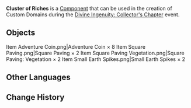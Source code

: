 {{Component Infobox
|id          = 9008
|image       = Item Cluster of Riches.png
|load        = 56
|event       = Divine Ingenuity: Collector's Chapter
|placement   = Placeable Only on Ground
|category    = Preset Sets
}}
'''Cluster of Riches''' is a [[Component]] that can be used in the creation of Custom Domains during the [[Divine Ingenuity/2023-06-08|Divine Ingenuity: Collector's Chapter]] event.

==Objects==
<gallery>
Item Adventure Coin.png|Adventure Coin × 8
Item Square Paving.png|Square Paving × 2
Item Square Paving Vegetation.png|Square Paving: Vegetation × 2
Item Small Earth Spikes.png|Small Earth Spikes × 2
</gallery>

==Other Languages==
{{Other Languages|default_hidden=1
|en      = Cluster of Riches
|zhs     = 源源小财
|zhs_rm  = 
|zht     = 源源小財
|zht_rm  = 
|ja      = 湧き出る小金
|ja_rm   = Wakideru Kogane
|ko      = 동전 더미
|ko_rm   = 
|es      = Fuente de riquezas
|fr      = Amas de richesses
|ru      = Поток богатства
|th      = ร่ำรวยพวยพุ่ง
|th_rm   = 
|vi      = Tiền Vô Như Nước
|de      = Ein Biss des Reichtums
|id      = Rejeki Berkesinambungan
|pt      = Fonte de Riquezas
|tr      = Zenginler Takımı
|it      = Grappolo di ricchezze
}}

==Change History==
{{Change History|3.7}}